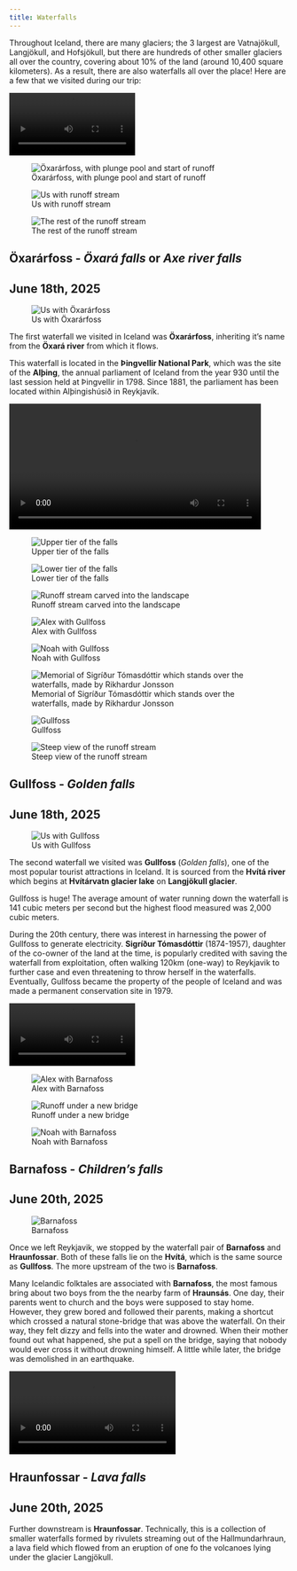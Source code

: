 ```yaml
---
title: Waterfalls
---
```


Throughout Iceland, there are many glaciers; the 3 largest are Vatnajökull, Langjökull, and Hofsjökull, but there are hundreds of other smaller glaciers all over the country, covering about 10% of the land (around 10,400 square kilometers). As a result, there are also waterfalls all over the place! Here are a few that we visited during our trip:

::::{.cr-section}

:::{#cr-oxararfoss_video}

![](static/waterfalls/oxararfoss/video.mp4){fig-align="center" width=45%}

:::

:::{#cr-oxararfoss_collage}

:::: {layout="[[30,40,30,-5]]"}
![Öxarárfoss, with plunge pool and start of runoff](static/waterfalls/oxararfoss/waterfall_3.jpg)

![Us with runoff stream](static/waterfalls/oxararfoss/us_with_stream_4.jpg)

![The rest of the runoff stream](static/waterfalls/oxararfoss/stream_3.jpg)

::::

:::

:::{focus-on="cr-oxararfoss_video"}

# Öxarárfoss - *Öxará falls* or *Axe river falls*

## June 18th, 2025

![Us with Öxarárfoss](static/waterfalls/oxararfoss/us_with_falls_2.jpg)

:::

:::{focus-on="cr-oxararfoss_collage"}

The first waterfall we visited in Iceland was **Öxarárfoss**, inheriting it's name from the **Öxará river** from which it flows.

This waterfall is located in the **Þingvellir National Park**, which was the site of the **Alþing**, the annual parliament of Iceland from the year 930 until the last session held at Þingvellir in 1798. Since 1881, the parliament has been located within Alþingishúsið in Reykjavík.

:::

:::{#cr-gullfoss_video}

![](static/waterfalls/gullfoss/video_2.mp4){fig-align="center" width="90%"}

:::

:::{#cr-gullfoss_collage_1}

:::: {layout="[[50,50,-5],[54,23,23,-5]]"}

![Upper tier of the falls](static/waterfalls/gullfoss/waterfall_top_6.jpg)

![Lower tier of the falls](static/waterfalls/gullfoss/waterfall_tip_2.jpg)

![Runoff stream carved into the landscape](static/waterfalls/gullfoss/runoff_basin_3.jpg)

![Alex with Gullfoss](static/waterfalls/gullfoss/alex_with_falls_2.jpg)

![Noah with Gullfoss](static/waterfalls/gullfoss/noah_with_falls_1.jpg)

::::

:::

:::{#cr-gullfoss_collage_2}

:::: {layout="[[21.5,50.25,28.25,-5]]"}

![Memorial of Sigríður Tómasdóttir which stands over the waterfalls, made by Rikhardur Jonsson](static/waterfalls/gullfoss/sigridur_tomasdottir_2.jpg)

![Gullfoss](static/waterfalls/gullfoss/waterfall_5.jpg)

![Steep view of the runoff stream](static/waterfalls/gullfoss/runoff_stream_11.jpg)

::::

:::

:::{focus-on="cr-gullfoss_video"}

# Gullfoss - *Golden falls*

## June 18th, 2025

![Us with Gullfoss](static/waterfalls/gullfoss/us_with_falls_4.jpg)

:::

:::{focus-on="cr-gullfoss_collage_1"}

The second waterfall we visited was **Gullfoss** (*Golden falls*), one of the most popular tourist attractions in Iceland. It is sourced from the **Hvítá river** which begins at **Hvítárvatn glacier lake** on **Langjökull glacier**.

Gullfoss is huge! The average amount of water running down the waterfall is 141 cubic meters per second but the highest flood measured was 2,000 cubic meters.

:::

:::{focus-on="cr-gullfoss_collage_2"}

During the 20th century, there was interest in harnessing the power of Gullfoss to generate electricity. **Sigríður Tómasdóttir** (1874-1957), daughter of the co-owner of the land at the time, is popularly credited with saving the waterfall from exploitation, often walking 120km (one-way) to Reykjavik to further case and even threatening to throw herself in the waterfalls. Eventually, Gullfoss became the property of the people of Iceland and was made a permanent conservation site in 1979.

:::

:::{#cr-barnafoss_video}

![](static/waterfalls/barnafoss/video_3.mp4){fig-align="center" width="45%"}

:::

:::{#cr-barnafoss_collage}

:::: {layout="[[36.5,27,36.5,-5]]"}

![Alex with Barnafoss](static/waterfalls/barnafoss/alex_with_falls_1.jpg)

![Runoff under a new bridge](static/waterfalls/barnafoss/runoff_3.jpg)

![Noah with Barnafoss](static/waterfalls/barnafoss/noah_with_falls_1.jpg)

::::

:::

:::{focus-on="cr-barnafoss_video"}

# Barnafoss - *Children's falls*

## June 20th, 2025

![Barnafoss](static/waterfalls/barnafoss/waterfall_4.jpg)

:::

:::{focus-on="cr-barnafoss_collage"}

Once we left Reykjavik, we stopped by the waterfall pair of **Barnafoss** and **Hraunfossar**. Both of these falls lie on the **Hvítá**, which is the same source as **Gullfoss**. The more upstream of the two is **Barnafoss**.

Many Icelandic folktales are associated with **Barnafoss**, the most famous bring about two boys from the the nearby farm of **Hraunsás**. One day, their parents went to church and the boys were supposed to stay home. However, they grew bored and followed their parents, making a shortcut which crossed a natural stone-bridge that was above the waterfall. On their way, they felt dizzy and fells into the water and drowned. When their mother found out what happened, she put a spell on the bridge, saying that nobody would ever cross it without drowning himself. A little while later, the bridge was demolished in an earthquake.

:::

:::{#cr-hraunfossar_video}

![](static/waterfalls/hraunfossar/video_1.mp4)

:::

:::{focus-on="cr-hraunfossar_video"}

# Hraunfossar - *Lava falls*

## June 20th, 2025

Further downstream is **Hraunfossar**. Technically, this is a collection of smaller waterfalls formed by rivulets streaming out of the Hallmundarhraun, a lava field which flowed from an eruption of one fo the volcanoes lying under the glacier Langjökull.

:::

<!-- 

:::{#cr-dynjandi_video}

![](static/waterfalls/dynjandi/video_1.mp4)

:::

:::{focus-on="cr-dynjandi_video"}

**Dynjandi**

:::

:::{#cr-misc_waterfalls}

![](static/waterfalls/fossfjordur/PXL_20250622_085435859.jpg)

:::

:::{focus-on="cr-misc_waterfalls"}

**Misc. waterfalls**

:::

Barnafoss

Hraunfossar

Fossfjörður

Misc Dynjandi 1

Misc Dynjandi 2

Misc Dynjandi 3

Hundafoss

Misc Dynjandi 4

Dynjandi

Bunárfoss -->

::::
